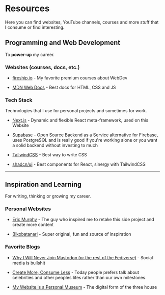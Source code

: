 # Resources

Here you can find websites, YouTube channels, courses and more stuff that I
consume or find interesting.

## Programming and Web Development

To **power-up** my career.

### Websites (courses, docs, etc.)

- [fireship.io](https://fireship.io) - My favorite premium courses about WebDev

- [MDN Web Docs](https://developer.mozilla.org/en-US) - Best docs for HTML, CSS
  and JS

### Tech Stack

Technologies that I use for personal projects and sometimes for work.

- [Next.js](https://nextjs.org) - Dynamic and flexible React meta-framework,
  used on this Website

- [Supabase](https://supabase.com) - Open Source Backend as a Service
  alternative for Firebase, uses PostgreSQL and is really good if you're working
  alone or you want a solid backend without investing to much

- [TailwindCSS](https://tailwindcss.com) - Best way to write CSS

- [shadcn/ui](https://ui.shadcn.com) - Best components for React, sinergy with
  TailwindCSS

---

## Inspiration and Learning

For writing, thinking or growing my career.

### Personal Websites

- [Eric Murphy](https://ericmurphy.xyz) - The guy who inspired me to retake this
  side project and create more content

- [Bikobatanari](https://www.bikobatanari.art) - Super original, fun and source
  of inspiration

### Favorite Blogs

- [Why I Will Never Join Mastodon (or the rest of the Fediverse)](https://ericmurphy.xyz/blog/mastodon) -
  Social media is bullshit

- [Create More, Consume Less](https://www.bikobatanari.art/posts/2020/create-more) -
  Today people prefers talk about celebrities and other peoples lifes rather
  than our own milestones

- [My Website is a Personal Museum](https://www.bikobatanari.art/posts/2020/personal-museum) -
  The digital form of the three house
